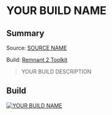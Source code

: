 
# YOUR BUILD NAME

## Summary

Source: [SOURCE NAME](https://www.youtube.com/watch=YOUR_SOURCE_URL)

Build: [Remnant 2 Toolkit](YOUR_BUILD_URL)

> YOUR BUILD DESCRIPTION

## Build

[![YOUR BUILD NAME](https://d2sqltdcj8czo5.cloudfront.net/featured-builds/YOUR_BUILD_IMAGE_NAME.png)](YOUR_BUILD_URL)
